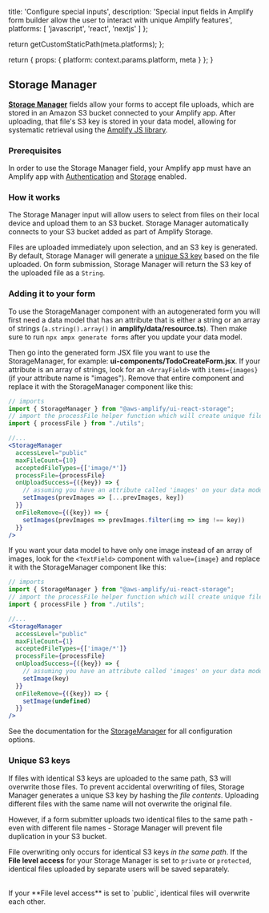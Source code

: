 
  title: 'Configure special inputs',
  description: 'Special input fields in Amplify form builder allow the user to interact with unique Amplify features',
  platforms: [
    'javascript',
    'react',
    'nextjs'
  ]
};

  return getCustomStaticPath(meta.platforms);
};

  return {
    props: {
      platform: context.params.platform,
      meta
    }
  };
}



## Storage Manager


[**Storage Manager**](https://ui.docs.amplify.aws/react/connected-components/storage/storagemanager) fields allow your forms to accept file uploads, which are stored in an Amazon S3 bucket connected to your Amplify app. After uploading, that file's S3 key is stored in your data model, allowing for systematic retrieval using the [Amplify JS library](/gen1/[platform]/build-a-backend/storage/download/).


### Prerequisites

In order to use the Storage Manager field, your Amplify app must have an Amplify app with [Authentication](react/build-a-backend/auth/set-up-auth/) and [Storage](react/build-a-backend/storage/define-storage/) enabled.


### How it works

The Storage Manager input will allow users to select from files on their local device and upload them to an S3 bucket. Storage Manager automatically connects to your S3 bucket added as part of Amplify Storage.

Files are uploaded immediately upon selection, and an S3 key is generated. By default, Storage Manager will generate a [unique S3 key](#unique-s3-keys) based on the file uploaded. On form submission, Storage Manager will return the S3 key of the uploaded file as a `String`.


### Adding it to your form

To use the StorageManager component with an autogenerated form you will first need a data model that has an attribute that is either a string or an array of strings (`a.string().array()` in **amplify/data/resource.ts**). Then make sure to run `npx ampx generate forms` after you update your data model. 

Then go into the generated form JSX file you want to use the StorageManager, for example: **ui-components/TodoCreateForm.jsx**. If your attribute is an array of strings, look for an `<ArrayField>` with `items={images}` (if your attribute name is "images"). Remove that entire component and replace it with the StorageManager component like this:

```jsx title="ui-components/TodoCreateForm.jsx"
// imports
import { StorageManager } from "@aws-amplify/ui-react-storage";
// import the processFile helper function which will create unique filenames based on the file contents
import { processFile } from "./utils";

//...
<StorageManager
  accessLevel="public"
  maxFileCount={10}
  acceptedFileTypes={['image/*']}
  processFile={processFile}
  onUploadSuccess={({key}) => {
    // assuming you have an attribute called 'images' on your data model that is an array of strings
    setImages(prevImages => [...prevImages, key])
  }}
  onFileRemove={({key}) => {
    setImages(prevImages => prevImages.filter(img => img !== key))
  }}
/>
```


If you want your data model to have only one image instead of an array of images, look for the `<TextField>` component with `value={image}` and replace it with the StorageManager component like this:


```jsx title="ui-components/TodoCreateForm.jsx"
// imports
import { StorageManager } from "@aws-amplify/ui-react-storage";
// import the processFile helper function which will create unique filenames based on the file contents
import { processFile } from "./utils";

//...
<StorageManager
  accessLevel="public"
  maxFileCount={1}
  acceptedFileTypes={['image/*']}
  processFile={processFile}
  onUploadSuccess={({key}) => {
    // assuming you have an attribute called 'images' on your data model that is an array of strings
    setImage(key)
  }}
  onFileRemove={({key}) => {
    setImage(undefined)
  }}
/>
```

See the documentation for the [StorageManager](https://ui.docs.amplify.aws/react/connected-components/storage/storagemanager) for all configuration options. 


### Unique S3 keys

If files with identical S3 keys are uploaded to the same path, S3 will overwrite those files. To prevent accidental overwriting of files, Storage Manager generates a unique S3 key by hashing the _file contents_. Uploading different files with the same name will not overwrite the original file.

However, if a form submitter uploads two identical files to the same path - even with different file names - Storage Manager will prevent file duplication in your S3 bucket.

<Callout warning>

File overwriting only occurs for identical S3 keys _in the same path_. If the **File level access** for your Storage Manager is set to `private` or `protected`, identical files uploaded by separate users will be saved separately.

<br />
If your **File level access** is set to `public`, identical files will overwrite
each other.

</Callout>
